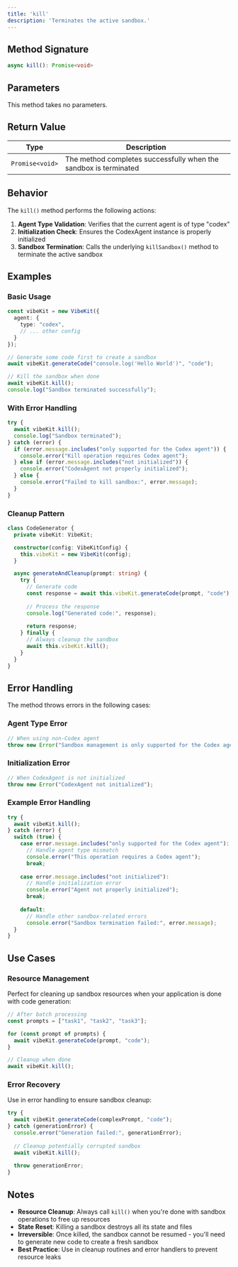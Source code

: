 ```yaml
---
title: 'kill'
description: 'Terminates the active sandbox.'
---
```


## Method Signature

```typescript
async kill(): Promise<void>
```

## Parameters

This method takes no parameters.

## Return Value

| Type | Description |
|------|-------------|
| `Promise<void>` | The method completes successfully when the sandbox is terminated |

## Behavior

The `kill()` method performs the following actions:

1. **Agent Type Validation**: Verifies that the current agent is of type "codex"
2. **Initialization Check**: Ensures the CodexAgent instance is properly initialized
3. **Sandbox Termination**: Calls the underlying `killSandbox()` method to terminate the active sandbox

## Examples

### Basic Usage

```typescript
const vibeKit = new VibeKit({
  agent: {
    type: "codex",
    // ... other config
  }
});

// Generate some code first to create a sandbox
await vibeKit.generateCode("console.log('Hello World')", "code");

// Kill the sandbox when done
await vibeKit.kill();
console.log("Sandbox terminated successfully");
```

### With Error Handling

```typescript
try {
  await vibeKit.kill();
  console.log("Sandbox terminated");
} catch (error) {
  if (error.message.includes("only supported for the Codex agent")) {
    console.error("Kill operation requires Codex agent");
  } else if (error.message.includes("not initialized")) {
    console.error("CodexAgent not properly initialized");
  } else {
    console.error("Failed to kill sandbox:", error.message);
  }
}
```

### Cleanup Pattern

```typescript
class CodeGenerator {
  private vibeKit: VibeKit;

  constructor(config: VibeKitConfig) {
    this.vibeKit = new VibeKit(config);
  }

  async generateAndCleanup(prompt: string) {
    try {
      // Generate code
      const response = await this.vibeKit.generateCode(prompt, "code");
      
      // Process the response
      console.log("Generated code:", response);
      
      return response;
    } finally {
      // Always cleanup the sandbox
      await this.vibeKit.kill();
    }
  }
}
```

## Error Handling

The method throws errors in the following cases:

### Agent Type Error
```typescript
// When using non-Codex agent
throw new Error("Sandbox management is only supported for the Codex agent");
```

### Initialization Error
```typescript
// When CodexAgent is not initialized
throw new Error("CodexAgent not initialized");
```

### Example Error Handling
```typescript
try {
  await vibeKit.kill();
} catch (error) {
  switch (true) {
    case error.message.includes("only supported for the Codex agent"):
      // Handle agent type mismatch
      console.error("This operation requires a Codex agent");
      break;
    
    case error.message.includes("not initialized"):
      // Handle initialization error
      console.error("Agent not properly initialized");
      break;
    
    default:
      // Handle other sandbox-related errors
      console.error("Sandbox termination failed:", error.message);
  }
}
```

## Use Cases

### Resource Management
Perfect for cleaning up sandbox resources when your application is done with code generation:

```typescript
// After batch processing
const prompts = ["task1", "task2", "task3"];

for (const prompt of prompts) {
  await vibeKit.generateCode(prompt, "code");
}

// Cleanup when done
await vibeKit.kill();
```

### Error Recovery
Use in error handling to ensure sandbox cleanup:

```typescript
try {
  await vibeKit.generateCode(complexPrompt, "code");
} catch (generationError) {
  console.error("Generation failed:", generationError);
  
  // Cleanup potentially corrupted sandbox
  await vibeKit.kill();
  
  throw generationError;
}
```

## Notes

- **Resource Cleanup**: Always call `kill()` when you're done with sandbox operations to free up resources
- **State Reset**: Killing a sandbox destroys all its state and files
- **Irreversible**: Once killed, the sandbox cannot be resumed - you'll need to generate new code to create a fresh sandbox
- **Best Practice**: Use in cleanup routines and error handlers to prevent resource leaks 